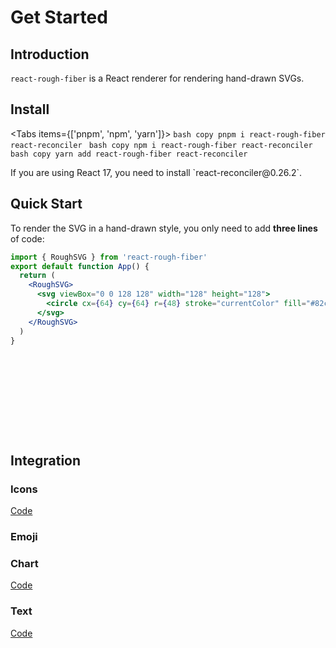 
# Get Started
 
## Introduction

`react-rough-fiber` is a React renderer for rendering hand-drawn SVGs.

<Banner />

## Install

<Tabs items={['pnpm', 'npm', 'yarn']}>
  <Tab>
    ```bash copy
    pnpm i react-rough-fiber react-reconciler
    ```
  </Tab>
  <Tab>
    ```bash copy
    npm i react-rough-fiber react-reconciler
    ```
  </Tab>
  <Tab>
    ```bash copy
    yarn add react-rough-fiber react-reconciler
    ```
  </Tab>
</Tabs>

<Callout type="warning" emoji="⚠️">
  If you are using React 17, you need to install `react-reconciler@0.26.2`.
</Callout>

## Quick Start

To render the SVG in a hand-drawn style, you only need to add **three lines** of code:

```jsx {1,4,8}
import { RoughSVG } from 'react-rough-fiber'
export default function App() {
  return (
    <RoughSVG>
      <svg viewBox="0 0 128 128" width="128" height="128">
        <circle cx={64} cy={64} r={48} stroke="currentColor" fill="#82ca9d" />
      </svg>
    </RoughSVG>
  )
}
```

<RoughSVG className="flex justify-center">
  <svg viewBox="0 0 128 128" width="128" height="128">
    <circle
      cx={64}
      cy={64}
      r={48}
      stroke="currentColor"
      fill="#82ca9d"
    />
  </svg>
</RoughSVG>

## Integration

### Icons

<IconDemo />

[Code](/examples/icon)

### Emoji

<EmojiDemo />

### Chart

<ChartDemo />

[Code](/examples/chart/recharts)

### Text

<TextDemo />

[Code](/examples/text)
